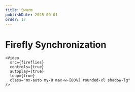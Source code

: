 ```yaml
---
title: Swarm
publishDate: 2025-09-01
order: 17
---
```



# Firefly Synchronization

<TwoCol ratio="1:1" gapClass="gap-8" class="my-8 ">
  <div slot="left">
    <Figure
      src={firefly}
      srcDark={fireflyDark}
      alt="Firefly Synchronization"
      boxed={true}
      fit="contain"
      class="max-w-[70%] mx-auto rounded-5xl"
      mediaClass="bg-yellow-40 dark:bg-neutral-900 rounded-5xl"
      imgClass="rounded-xl shadow-lg" />
  </div>
  <div slot="right">
   
    <Video
      src={fireflies}
      controls={true}
      autoplay={true}
      loop={true}
      class="mx-auto my-8 max-w-[80%] rounded-xl shadow-lg"
    />
  </div>
</TwoCol>


